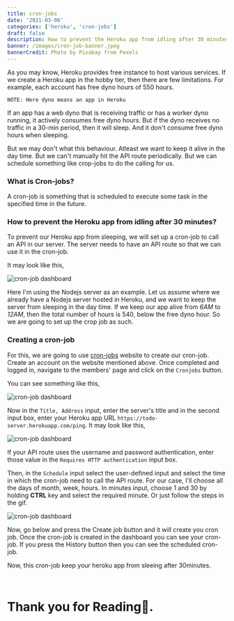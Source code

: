 ```yaml
---
title: cron-jobs
date: '2021-03-06'
categories: ['heroku', 'cron-jobs']
draft: false
description: How to prevent the Heroku app from idling after 30 minutes?. And keep the app active.
banner: /images/cron-job-banner.jpeg
bannerCredit: Photo by Pixabay from Pexels
---
```


As you may know, Heroku provides free instance to host various services. If we create a Heroku app in the hobby tier, then there are few limitations.
For example, each account has free dyno hours of 550 hours.

```
NOTE: Here dyno means an app in Heroku
```

If an app has a web dyno that is receiving traffic or has a worker dyno running, it actively consumes free dyno hours.
But if the dyno receives no traffic in a 30-min period, then it will sleep. And it don't consume free dyno hours when sleeping.

But we may don't what this behaviour. Atleast we want to keep it alive in the day time.
But we can't manually hit the API route periodically.
But we can schedule something like crop-jobs to do the calling for us.

### What is Cron-jobs?

A cron-job is something that is scheduled to execute some task in the specified time in the future.

### How to prevent the Heroku app from idling after 30 minutes?

To prevent our Heroku app from sleeping, we will set up a cron-job to call an API in our server.
The server needs to have an API route so that we can use it in the cron-job.

It may look like this,

<div className="my-1 px-2 w-full overflow-hidden xl:my-1 xl:px-2">
  <img alt="cron-job dashboard" src="/images/api-route.png" width={1222} height={448} />
</div>

Here I'm using the Nodejs server as an example. Let us assume where we already have a Nodejs server hosted in Heroku, and we want to
keep the server from sleeping in the day time. If we keep our app alive from _6AM_ to _12AM_, then the total number of hours is 540, below the free dyno hour.
So we are going to set up the crop job as such.

### Creating a cron-job

For this, we are going to use [cron-jobs](https://cron-job.org/en/) website to create our cron-job.
Create an account on the website mentioned above. Once completed and logged in, navigate to the members' page and click on the `Cronjobs` button.

You can see something like this,

<div className="my-1 px-2 w-full overflow-hidden xl:my-1 xl:px-2">
  <img alt="cron-job dashboard" src="/images/cron-job.png" width={1938} height={674} />
</div>

Now in the `Title, Address` input, enter the server's title and in the second input box, enter your Heroku app URL `https://todo-server.herokuapp.com/ping`.
It may look like this,

<div className="my-1 px-2 w-full overflow-hidden xl:my-1 xl:px-2">
  <img alt="cron-job dashboard" src="/images/cron-title.png" width={1402} height={290} />
</div>

If your API route uses the username and password authentication, enter those value in the `Requires HTTP authentication` input box.

Then, in the `Schedule` input select the user-defined input and select the time in which the cron-job need to call the API route.
For our case, I'll choose all the days of month, week, hours. In minutes input, choose 1 and 30 by holding **CTRL** key
and select the required minute. Or just follow the steps in the gif.

<div className="my-1 px-2 w-full overflow-hidden xl:my-1 xl:px-2">
  <img alt="cron-job dashboard" src="/images/cron-execution-time.gif" width={1222} height={448} />
</div>

Now, go below and press the Create job button and it will create you cron job.
Once the cron-job is created in the dashboard you can see your cron-job.
If you press the History button then you can see the scheduled cron-job.

Now, this cron-job keep your heroku app from sleeing after 30minutes.

<br />

# Thank you for Reading💖.
